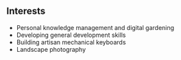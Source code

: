 ## Interests

- Personal knowledge management and digital gardening
- Developing general development skills
- Building artisan mechanical keyboards
- Landscape photography
